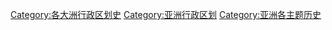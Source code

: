 [[Category:各大洲行政区划史|Category:各大洲行政区划史]]
[[Category:亚洲行政区划|Category:亚洲行政区划]]
[[Category:亚洲各主题历史|Category:亚洲各主题历史]]